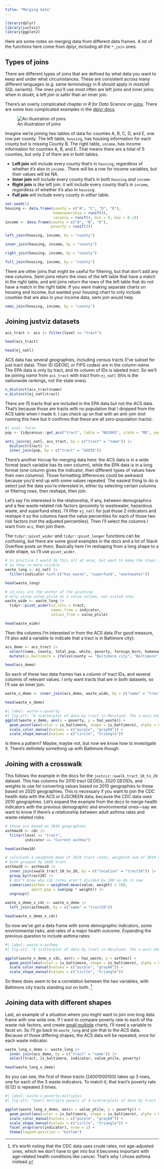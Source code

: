 ```yaml
---
title: "Merging data"
---
```


```r
library(dplyr)
library(justviz)
library(ggplot2)
```

Here are some notes on merging data from different data frames. A lot of the functions here come from dplyr, including all the `*_join` ones.


## Types of joins

There are different types of joins that are defined by what data you want to keep and under what circumstances. These are consistent across many different languages (e.g. same terminology in R should apply in most/all SQL variants). The ones you'll use most often are left joins and inner joins; when in doubt, a left join is safer than an inner join.

There's an overly complicated chapter in _R for Data Science_ on [joins](https://r4ds.hadley.nz/joins.html). There are some less complicated examples in the [dplyr docs](https://dplyr.tidyverse.org/reference/mutate-joins.html#ref-examples).

![An illustration of joins](https://learnsql.com/blog/learn-and-practice-sql-joins/2.png){fig-alt="A diagram from LearnSQL.com illustrating left joins, right joins, inner joins, and full joins as Venn diagrams between two tables."}

Imagine we're joining two tables of data for counties A, B, C, D, and E, one row per county. The left table, `housing`, has housing information for each county but is missing County B. The right table, `income`, has income information for counties A, B, and E. That means there are a total of 5 counties, but only 2 of them are in both tables.

* __Left join__ will include every county that's in `housing`, _regardless_ of whether it's also in `income.` There will be a row for income variables, but their values will be NA.
* __Inner join__ will include every county that's in _both_ `housing` _and_ `income`.
* __Right join__ is like left join: it will include every county that's in `income`, _regardless_ of whether it's also in `housing`.
* __Full join__ will include every county in _either_ table.

```r
set.seed(1)
housing <- data.frame(county = c("A", "C", "D", "E"), 
                      homeownership = runif(4),
                      vacancy = runif(4, min = 0, max = 0.1))
income <- data.frame(county = c("A", "B", "E"), 
                     poverty = runif(3))

left_join(housing, income, by = "county")

inner_join(housing, income, by = "county")

right_join(housing, income, by = "county")

full_join(housing, income, by = "county")
```

There are other joins that might be useful for filtering, but that don't add any new columns. Semi joins return the rows of the left table that have a match in the right table, and anti joins return the rows of the left table that do not have a match in the right table. If you were making separate charts on housing and income, but wanted your housing chart to only include counties that are also in your income data, semi join would help.

```r
semi_join(housing, income, by = "county")
```


## Joining justviz datasets

```r
acs_tract <- acs |> filter(level == "tract")

head(acs_tract)

head(ej_natl)
```

ACS data has several geographies, including census tracts (I've subset for just tract data). Their ID (GEOID, or FIPS codes) are in the column _name_. The EPA data is only by tract, and its column of IDs is labeled _tract_. So we'll be joining _name_ from `acs_tract` with _tract_ from `ej_natl` (this is the nationwide rankings, not the state ones).

```r
n_distinct(acs_tract$name)
n_distinct(ej_natl$tract)
```

There are 15 tracts that are included in the EPA data but not the ACS data. That's because those are tracts with no population that I dropped from the ACS table when I made it. I can check up on that with an anti-join (not running this here but it confirms that these are all zero-population tracts).

```r
#| eval: false
pop <- tidycensus::get_acs("tract", table = "B01003", state = "MD", year = 2022)

anti_join(ej_natl, acs_tract, by = c("tract" = "name")) |>
  distinct(tract) |>
  inner_join(pop, by = c("tract" = "GEOID"))
```

There's another hiccup for merging data here: the ACS data is in a wide format (each variable has its own column), while the EPA data is in a long format (one column gives the indicator, then different types of values have their own columns). Those formatting differences could be awkward because you'd end up with some values repeated. The easiest thing to do is select just the data you're interested in, either by selecting certain columns or filtering rows, then reshape, then join.

Let's say I'm interested in the relationship, if any, between demographics and a few waste-related risk factors (proximity to wastewater, hazardous waste, and superfund sites). I'll filter `ej_natl` for just those 2 indicators and reshape it so the columns have the value percentiles for each of those two risk factors (not the adjusted percentiles). Then I'll select the columns I want from `acs`, then join them. 

The `tidyr::pivot_wider` and `tidyr::pivot_longer` functions can be confusing, but there are some good examples in the docs and a lot of Stack Overflow posts on them. Basically here I'm reshaping from a long shape to a wide shape, so I'll use `pivot_wider`.

```r
# in practice I would do this all at once, but want to keep the steps separate
# so they're more visible
waste_long <- ej_natl |>
  filter(indicator %in% c("haz_waste", "superfund", "wastewater"))

head(waste_long)

# id_cols are the anchor of the pivoting
# only using value_ptile as a value column, not scaled ones
waste_wide <- waste_long |> 
  tidyr::pivot_wider(id_cols = tract, 
                     names_from = indicator, 
                     values_from = value_ptile)

head(waste_wide)
```

Then the columns I'm interested in from the ACS data (For good measure, I'll also add a variable to indicate that a tract is in Baltimore city):

```r
acs_demo <- acs_tract |>
  select(name, county, total_pop, white, poverty, foreign_born, homeownership) |>
  mutate(is_baltimore = ifelse(county == "Baltimore city", "Baltimore", "Other counties"))

head(acs_demo)
```

So each of these two data frames has a column of tract IDs, and several columns of relevant values. I only want tracts that are in both datasets, so I'll use an inner join. 

```r
waste_x_demo <- inner_join(acs_demo, waste_wide, by = c("name" = "tract"))

head(waste_x_demo)
```

```r
#| label: waste-x-poverty
#| fig-alt: "A scatterplot of data by tract in Maryland. The x-axis shows poverty rates, ranging from 0 percent to 100 percent. The y-axis shows hazardous waste percentiles within the state, ranging from 0 to 100. Points are colored to show whether the tract is in Baltimore city. There isn't a clear correlation between the two variables, but points in the city are clustered at the high end of hazardous waste percentiles, as well as higher poverty rates."
ggplot(waste_x_demo, aes(x = poverty, y = haz_waste)) +
  geom_point(aes(color = is_baltimore, shape = is_baltimore), alpha = 0.7) +
  scale_color_manual(values = c("purple", "gray60")) +
  scale_shape_manual(values = c("circle", "triangle"))
```

Is there a pattern? Maybe, maybe not, but now we know how to investigate it. There's definitely something up with Baltimore though.

## Joining with a crosswalk

This follows the example in the docs for the `justviz::xwalk_tract_10_to_20` dataset. This has columns for 2010 tract GEOIDs, 2020 GEOIDs, and weights to use for converting values based on 2010 geographies to those based on 2020 geographies. This is necessary if you want to join the CDC health data with the ACS or EJSCREEN data, because the CDC data uses 2010 geographies. Let's expand the example from the docs to merge health indicators with the previous demographic and environmental ones---say we want to know if there's a relationship between adult asthma rates and waste-related risks.

```r
# these are based on 2010 geographies
asthma10 <- cdc |>
  filter(level == "tract",
         indicator == "Current asthma")

head(asthma10)

# calculate a weighted mean of 2010 tract rates, weighted sum of 2010 counts (pop)
# both grouped by 2020 tract
asthma20 <- asthma10 |>
  inner_join(xwalk_tract_10_to_20, by = c("location" = "tract10")) |>
  group_by(tract20) |>
  # don't know why cdc rates aren't divided by 100 so do it now
  summarise(asthma = weighted.mean(value, weight) / 100,
            adult_pop = sum(pop * weight)) |>
  ungroup()

waste_x_demo_x_cdc <- waste_x_demo |>
  left_join(asthma20, by = c("name" = "tract20"))

head(waste_x_demo_x_cdc)
```

So now we've got a data frame with some demographic indicators, some environmental risks, and rates of a major health outcome. Expanding the previous question to include asthma rates:

```r
#| label: waste-x-asthma
#| fig-alt: "A scatterplot of data by tract in Maryland. The x-axis shows hazardous waste percentiles within the state, ranging from 0 to 100. The y-axis shows adult asthma rates, ranging from about 7 percent to 18 percent. Points are colored to show whether the tract is in Baltimore city. There is a positive correlation between the two variables. Points in the city are clustered at the high end of hazardous waste percentiles, as well as higher asthma rates."

ggplot(waste_x_demo_x_cdc, aes(x = haz_waste, y = asthma)) +
  geom_point(aes(color = is_baltimore, shape = is_baltimore), alpha = 0.7) +
  scale_color_manual(values = c("purple", "gray60")) +
  scale_shape_manual(values = c("circle", "triangle"))
```

So there does seem to be a correlation between the two variables, with Baltimore city tracts standing out on both. ^[It's worth noting that the CDC data uses crude rates, not age-adjusted ones, which we don't have to get into but it becomes important with age-related health conditions like cancer. That's why I chose asthma instead.]

## Joining data with different shapes

Last, an example of a situation where you might want to join one long data frame with one wide one. If I want to compare poverty rate to each of the waste risk factors, and create [small multiple](https://clauswilke.com/dataviz/multi-panel-figures.html#small-multiples) charts, I'll need a variable to facet on. So I'll go back to `waste_long` and join that to the ACS data. Because of those differing shapes, the ACS data will be repeated, once for each waste indicator.

```r
waste_long_x_demo <- waste_long |>
  inner_join(acs_demo, by = c("tract" = "name")) |>
  select(tract, is_baltimore, indicator, value_ptile, poverty)

head(waste_long_x_demo)
```

As you can see, the first of these tracts (24001000100) takes up 3 rows, one for each of the 3 waste indicators. To match it, that tract's poverty rate (0.12) is repeated 3 times.

```r
#| label: waste-x-poverty-multiples
#| fig-alt: "Small multiple panels of 3 scatterplots of data by tract in Maryland. For each panel, the x-axis shows percentile rankings of one of 3 environmental risk factors (superfunds, hazardous waste, and wastewater). Each of these ranges from 0 to 100. The y-axis shows poverty rates, ranging from 0 percent to 100 percent. Points are colored to show whether the tract is in Baltimore city. There aren't clear correlations between the variables, but Baltimore city tracts are clustered at the higher ends of superfund and hazardous waste rankings."

ggplot(waste_long_x_demo, aes(x = value_ptile, y = poverty)) +
  geom_point(aes(color = is_baltimore, shape = is_baltimore), alpha = 0.7) +
  scale_color_manual(values = c("purple", "gray60")) +
  scale_shape_manual(values = c("circle", "triangle")) +
  facet_wrap(vars(indicator), nrow = 1) +
  theme(legend.position = "bottom")
```


